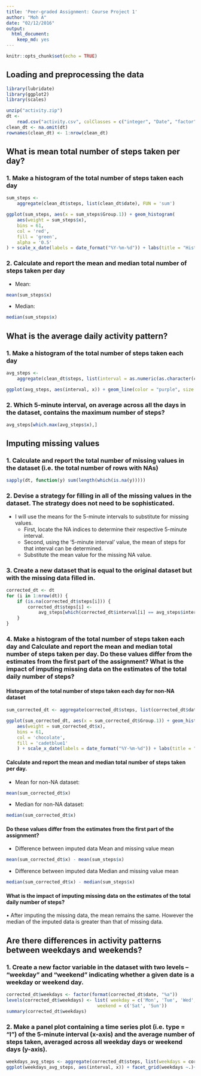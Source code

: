 ```yaml
---
title: 'Peer-graded Assignment: Course Project 1'
author: "Moh A"
date: "02/12/2016"
output: 
  html_document: 
    keep_md: yes
---
```


```r
knitr::opts_chunk$set(echo = TRUE)
```


## Loading and preprocessing the data

```r
library(lubridate)
library(ggplot2)
library(scales)

unzip("activity.zip")
dt <-
    read.csv("activity.csv", colClasses = c("integer", "Date", "factor"))
clean_dt <- na.omit(dt)
rownames(clean_dt) <- 1:nrow(clean_dt)
```


## What is mean total number of steps taken per day?

### 1. Make a histogram of the total number of steps taken each day

```r
sum_steps <-
    aggregate(clean_dt$steps, list(clean_dt$date), FUN = 'sum')

ggplot(sum_steps, aes(x = sum_steps$Group.1)) + geom_histogram(
    aes(weight = sum_steps$x),
    bins = 61,
    col = 'red',
    fill = 'green',
    alpha = '0.5'
) + scale_x_date(labels = date_format("%Y-%m-%d")) + labs(title = "Histogram of the total number of steps taken each day") + labs(x = "Day", y = "Total number of steps") 
```


### 2. Calculate and report the mean and median total number of steps taken per day

 * Mean: 

```r
mean(sum_steps$x)
```


 - Median:

```r
median(sum_steps$x)
```

## What is the average daily activity pattern?

### 1. Make a histogram of the total number of steps taken each day

```r
avg_steps <-
    aggregate(clean_dt$steps, list(interval = as.numeric(as.character(clean_dt$interval))), FUN = 'mean')

ggplot(avg_steps, aes(interval, x)) + geom_line(color = "purple", size = 0.5) + labs(title = "Average Daily Activity Pattern", x = "5-minute intervals", y = "Average Number of Steps Taken")
```


### 2. Which 5-minute interval, on average across all the days in the dataset, contains the maximum number of steps?

```r
avg_steps[which.max(avg_steps$x),]
```




## Imputing missing values

### 1. Calculate and report the total number of missing values in the dataset (i.e. the total number of rows with NAs)

```r
sapply(dt, function(y) sum(length(which(is.na(y)))))
```


### 2. Devise a strategy for filling in all of the missing values in the dataset. The strategy does not need to be sophisticated. 


 * I will use the means for the 5-minute intervals to substitute for missing values.
    + First, locate the NA indices to determine their respective 5-minute interval.
    + Second, using the '5-minute interval' value, the mean of steps for that interval can be determined.
    + Substitute the mean value for the missing NA value.
    

### 3. Create a new dataset that is equal to the original dataset but with the missing data filled in.

```r
corrected_dt <- dt
for (i in 1:nrow(dt)) {
    if (is.na(corrected_dt$steps[i])) {
        corrected_dt$steps[i] <-
            avg_steps[which(corrected_dt$interval[i] == avg_steps$interval),]$x
    }
}
```


### 4. Make a histogram of the total number of steps taken each day and Calculate and report the mean and median total number of steps taken per day. Do these values differ from the estimates from the first part of the assignment? What is the impact of imputing missing data on the estimates of the total daily number of steps?



#### Histogram of the total number of steps taken each day for non-NA dataset

```r
sum_corrected_dt <- aggregate(corrected_dt$steps, list(corrected_dt$date), FUN = 'sum')

ggplot(sum_corrected_dt, aes(x = sum_corrected_dt$Group.1)) + geom_histogram(
    aes(weight = sum_corrected_dt$x),
    bins = 61,
    col = 'chocolate',
    fill = 'cadetblue1'
    ) + scale_x_date(labels = date_format("%Y-%m-%d")) + labs(title = "Histogram of the total number of steps taken each day for non-NA dataset") + labs(x = "Day", y = "Total number of steps")
```

#### Calculate and report the mean and median total number of steps taken per day.

 * Mean for non-NA dataset: 

```r
mean(sum_corrected_dt$x)
```


 - Median for non-NA dataset:

```r
median(sum_corrected_dt$x)
```


#### Do these values differ from the estimates from the first part of the assignment?

* Difference between imputed data Mean and missing value mean

```r
mean(sum_corrected_dt$x) - mean(sum_steps$x)
```


* Difference between imputed data Median and missing value mean

```r
median(sum_corrected_dt$x) - median(sum_steps$x)
```
 
#### What is the impact of imputing missing data on the estimates of the total daily number of steps?


• After imputing the missing data, the mean remains the same. However the median of the imputed data is greater than that of missing data.



## Are there differences in activity patterns between weekdays and weekends?


### 1. Create a new factor variable in the dataset with two levels – “weekday” and “weekend” indicating whether a given date is a weekday or weekend day.

```r
corrected_dt$weekdays <- factor(format(corrected_dt$date, "%a"))
levels(corrected_dt$weekdays) <- list( weekday = c('Mon', 'Tue', 'Wed', 'Thu', 'Fri'), 
                                  weekend = c('Sat', 'Sun'))
summary(corrected_dt$weekdays)
```


### 2. Make a panel plot containing a time series plot (i.e. type = "l") of the 5-minute interval (x-axis) and the average number of steps taken, averaged across all weekday days or weekend days (y-axis).

```r
weekdays_avg_steps <- aggregate(corrected_dt$steps, list(weekdays = corrected_dt$weekdays, interval = as.numeric(as.character(corrected_dt$interval))), FUN = 'mean' )
ggplot(weekdays_avg_steps, aes(interval, x)) + facet_grid(weekdays ~.)+ geom_line( aes(x = interval, y= x, color = weekdays) ,lwd = 0.8 ) + labs(title = "Plot of the 5-minute interval vs average number of steps in 'Weekdays' and 'Weekends'") + labs(x = "Interval", y = "Average number of steps") 
```
